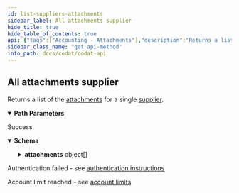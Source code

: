 ```yaml
---
id: list-suppliers-attachments
sidebar_label: All attachments supplier
hide_title: true
hide_table_of_contents: true
api: {"tags":["Accounting - Attachments"],"description":"Returns a list of the [attachments](https://docs.codat.io/docs/datamodel-accounting-attachments) for a single [supplier](https://docs.codat.io/docs/datamodel-accounting-suppliers).","operationId":"ListSuppliersAttachments","parameters":[{"name":"companyId","in":"path","required":true,"schema":{"type":"string","format":"uuid"}},{"name":"connectionId","in":"path","required":true,"schema":{"type":"string","format":"uuid"}},{"name":"supplierId","in":"path","required":true,"schema":{"type":"string"}}],"responses":{"200":{"description":"Success","content":{"application/json":{"schema":{"type":"object","properties":{"attachments":{"type":"array","items":{"type":"object","properties":{"id":{"type":"string","nullable":true},"name":{"type":"string","nullable":true},"contentType":{"type":"string","nullable":true},"dateCreated":{"type":"string","format":"date-time","nullable":true},"fileSize":{"type":"integer","format":"int32","nullable":true},"modifiedDate":{"type":"string","format":"date-time","nullable":true},"sourceModifiedDate":{"type":"string","format":"date-time","nullable":true},"includeWhenSent":{"type":"boolean"}},"additionalProperties":false},"nullable":true}},"additionalProperties":false}}}},"401":{"description":"Authentication failed - see [authentication instructions](https://docs.codat.io/docs/authentication-1)"},"402":{"description":"Account limit reached - see [account limits](https://docs.codat.io/docs/environments-1)"}},"method":"get","path":"/companies/{companyId}/connections/{connectionId}/data/suppliers/{supplierId}/attachments","servers":[{"url":"https://api.codat.io","description":"Codat API (Production)"}],"security":[{"AuthorizationHeader":[]}],"securitySchemes":{"AuthorizationHeader":{"type":"apiKey","description":"The word \"Basic\" followed by a space and your API Key, base64 encoded, which can be found [here](https://portal-integration.codat.io/#/profile)","name":"Authorization","in":"header"}},"info":{"title":"Codat API","description":"[What's changed in our Swagger](https://docs.codat.io/docs/new-swagger-ui)","version":"v1"},"postman":{"name":"All attachments supplier","description":{"content":"Returns a list of the [attachments](https://docs.codat.io/docs/datamodel-accounting-attachments) for a single [supplier](https://docs.codat.io/docs/datamodel-accounting-suppliers).","type":"text/plain"},"url":{"path":["companies",":companyId","connections",":connectionId","data","suppliers",":supplierId","attachments"],"host":["{{baseUrl}}"],"query":[],"variable":[{"disabled":false,"description":{"content":"(Required) ","type":"text/plain"},"type":"any","value":"","key":"companyId"},{"disabled":false,"description":{"content":"(Required) ","type":"text/plain"},"type":"any","value":"","key":"connectionId"},{"disabled":false,"description":{"content":"(Required) ","type":"text/plain"},"type":"any","value":"","key":"supplierId"}]},"header":[{"key":"Accept","value":"application/json"}],"method":"GET"}}
sidebar_class_name: "get api-method"
info_path: docs/codat/codat-api
---
```



## All attachments supplier



Returns a list of the [attachments](https://docs.codat.io/docs/datamodel-accounting-attachments) for a single [supplier](https://docs.codat.io/docs/datamodel-accounting-suppliers).

<details style={{"marginBottom":"1rem"}} data-collapsed={false} open={true}><summary style={{}}><strong>Path Parameters</strong></summary><div><ul><ParamsItem className={"paramsItem"} param={{"name":"companyId","in":"path","required":true,"schema":{"type":"string","format":"uuid"}}}></ParamsItem><ParamsItem className={"paramsItem"} param={{"name":"connectionId","in":"path","required":true,"schema":{"type":"string","format":"uuid"}}}></ParamsItem><ParamsItem className={"paramsItem"} param={{"name":"supplierId","in":"path","required":true,"schema":{"type":"string"}}}></ParamsItem></ul></div></details><div><ApiTabs><TabItem label={"200"} value={"200"}><div>

Success

</div><div><details style={{}} data-collapsed={false} open={true}><summary style={{"textAlign":"left"}}><strong>Schema</strong></summary><div style={{"textAlign":"left","marginLeft":"1rem"}}></div><ul style={{"marginLeft":"1rem"}}><SchemaItem collapsible={true} className={"schemaItem"}><details style={{}}><summary style={{}}><strong>attachments</strong><span style={{"opacity":"0.6"}}> object[]</span></summary><div style={{"marginLeft":"1rem"}}><SchemaItem collapsible={false} name={"id"} required={false} schemaDescription={undefined} schemaName={"string"} qualifierMessage={undefined}></SchemaItem><SchemaItem collapsible={false} name={"name"} required={false} schemaDescription={undefined} schemaName={"string"} qualifierMessage={undefined}></SchemaItem><SchemaItem collapsible={false} name={"contentType"} required={false} schemaDescription={undefined} schemaName={"string"} qualifierMessage={undefined}></SchemaItem><SchemaItem collapsible={false} name={"dateCreated"} required={false} schemaDescription={undefined} schemaName={"date-time"} qualifierMessage={undefined}></SchemaItem><SchemaItem collapsible={false} name={"fileSize"} required={false} schemaDescription={undefined} schemaName={"int32"} qualifierMessage={undefined}></SchemaItem><SchemaItem collapsible={false} name={"modifiedDate"} required={false} schemaDescription={undefined} schemaName={"date-time"} qualifierMessage={undefined}></SchemaItem><SchemaItem collapsible={false} name={"sourceModifiedDate"} required={false} schemaDescription={undefined} schemaName={"date-time"} qualifierMessage={undefined}></SchemaItem><SchemaItem collapsible={false} name={"includeWhenSent"} required={false} schemaDescription={undefined} schemaName={"boolean"} qualifierMessage={undefined}></SchemaItem></div></details></SchemaItem></ul></details></div></TabItem><TabItem label={"401"} value={"401"}><div>

Authentication failed - see [authentication instructions](https://docs.codat.io/docs/authentication-1)

</div><div></div></TabItem><TabItem label={"402"} value={"402"}><div>

Account limit reached - see [account limits](https://docs.codat.io/docs/environments-1)

</div><div></div></TabItem></ApiTabs></div>
      